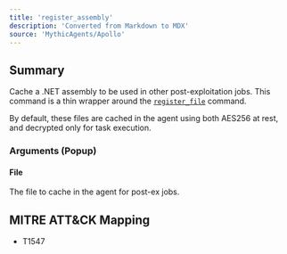 ```yaml
---
title: 'register_assembly'
description: 'Converted from Markdown to MDX'
source: 'MythicAgents/Apollo'
---
```



## Summary
Cache a .NET assembly to be used in other post-exploitation jobs. This command is a thin wrapper around the [`register_file`](/agents/apollo/commands/register_file/) command.

By default, these files are cached in the agent using both AES256 at rest, and decrypted only for task execution.

### Arguments (Popup)
#### File
The file to cache in the agent for post-ex jobs.

## MITRE ATT&CK Mapping

- T1547